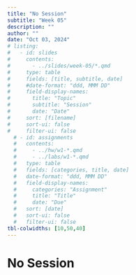```yaml
---
title: "No Session"
subtitle: "Week 05"
description: ""
author: ""
date: "Oct 03, 2024"
# listing:
#   - id: slides
#     contents:
#       - ../slides/week-05/*.qmd
#     type: table
#     fields: [title, subtitle, date]
#     #date-format: "ddd, MMM DD"
#     field-display-names:
#       title: "Topic"
#       subtitle: "Session"
#       date: "Date"
#     sort: [filename]
#     sort-ui: false
#     filter-ui: false
  # - id: assignments
  #   contents:
  #     - ../hw/w1-*.qmd
  #     - ../labs/w1-*.qmd
  #   type: table
  #   fields: [categories, title, date]
  #   date-format: "ddd, MMM DD"
  #   field-display-names:
  #     categories: "Assignment"
  #     title: "Title"
  #     date: "Due"
  #   sort: [date]
  #   sort-ui: false
  #   filter-ui: false
tbl-colwidths: [10,50,40]
---
```


# No Session